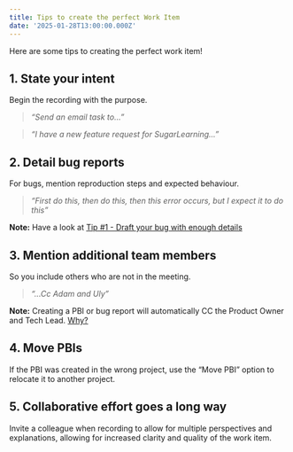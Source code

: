 ```yaml
---
title: Tips to create the perfect Work Item
date: '2025-01-28T13:00:00.000Z'
---
```


Here are some tips to creating the perfect work item!

## 1. **State your intent**

Begin the recording with the purpose.

> *“Send an email task to...”*

> *“I have a new feature request for SugarLearning...”*

## 2. **Detail bug reports**

For bugs, mention reproduction steps and expected behaviour.

> *“First do this, then do this, then this error occurs, but I expect it to do this”*

**Note:** Have a look at [Tip #1 - Draft your bug with enough details](https://www.ssw.com.au/rules/report-bugs-and-suggestions/#tip-1-draft-your-bug-with-enough-details)

## 3. **Mention additional team members**

So you include others who are not in the meeting.

> *“...Cc Adam and Uly”*

**Note:** Creating a PBI or bug report will automatically CC the Product Owner and Tech Lead. [Why?](user-mention-guidelines-in-work-item-descriptions)

## 4. **Move PBIs**

If the PBI was created in the wrong project, use the “Move PBI” option to relocate it to another project.

## 5. **Collaborative effort goes a long way**

Invite a colleague when recording to allow for multiple perspectives and explanations, allowing for increased clarity and quality of the work item.
